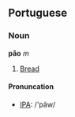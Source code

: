 ==Portuguese==

===Noun===
'''pão''' ''m''

# [[Bread]]

====Pronuncation====

* [[w:IPA|IPA]]: /'pãw/